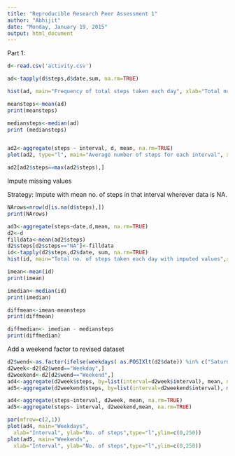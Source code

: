 ```yaml
---
title: "Reproducible Research Peer Assessment 1"
author: "Abhijit"
date: "Monday, January 19, 2015"
output: html_document
---
```

Part 1:

```r
d<-read.csv('activity.csv')

ad<-tapply(d$steps,d$date,sum, na.rm=TRUE)

hist(ad, main="Frequency of total steps taken each day", xlab="Total number of steps taken in a day", col = "red", ylim=c(0,30))

meansteps<-mean(ad)
print(meansteps)

mediansteps<-median(ad)
print (mediansteps)


ad2<-aggregate(steps ~ interval, d, mean, na.rm=TRUE)
plot(ad2, type="l", main="Average number of steps for each interval", xlab="5 minute intervals", ylab="Averaged No. of steps taken in interval", col="red")

ad2[ad2$steps==max(ad2$steps),]
```

Impute missing values

Strategy: Impute with mean no. of steps in that interval wherever data is NA.
```r
NArows=nrow(d[is.na(d$steps),])
print(NArows)

ad3<-aggregate(steps~date,d,mean, na.rm=TRUE)
d2<-d
filldata<-mean(ad2$steps)
d2$steps[d2$steps=="NA"]<-filldata
id<-tapply(d2$steps,d2$date, sum, na.rm=TRUE)
hist(id, main="Total no. of steps taken each day with imputed values",xlab="Total number of steps taken in a day", col = "red", ylim=c(0,30))

imean<-mean(id)
print(imean)

imedian<-median(id)
print(imedian)

diffmean<-imean-meansteps
print(diffmean)

diffmedian<- imedian - mediansteps
print(diffmedian)


```
Add a weekend factor to revised dataset

```r
d2$wend<-as.factor(ifelse(weekdays( as.POSIXlt(d2$date)) %in% c("Saturday","Sunday"), "Weekend", "Weekday")) 
d2week<-d2[d2$wend=="Weekday",]
d2weekend<-d2[d2$wend=="Weekend",]
ad4<-aggregate(d2week$steps, by=list(interval=d2week$interval), mean, na.rm=TRUE)
ad5<-aggregate(d2weekend$steps, by=list(interval=d2weekend$interval), mean, na.rm=TRUE)

ad4<-aggregate(steps~interval, d2week, mean, na.rm=TRUE)
ad5<-aggregate(steps~ interval, d2weekend,mean, na.rm=TRUE)

par(mfrow=c(2,1))
plot(ad4, main="Weekdays", 
  xlab="Interval", ylab="No. of steps",type="l",ylim=c(0,250))
plot(ad5, main="Weekends", 
  xlab="Interval", ylab="No. of steps",type="l",ylim=c(0,250))

```

